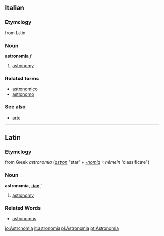 ==Italian==
===Etymology===
from Latin
===Noun===
'''astronomia''' ''f''

# [[astronomy]]

===Related terms===
*[[astronomico]]
*[[astronomo]]

===See also===
*[[arte]]

----
==Latin==
===Etymology===
from Greek ''astronomia'' (''[[astron]]'' "star" + ''[[-nomia]]'' < ''némein'' "classificate")

===Noun===
'''astronomia, [[Wiktionary Appendix:Latin second declension|-iae]]''' ''f''

#[[astronomy]]
===Related Words===
*[[astronomus]]

[[io:Astronomia]]
[[it:astronomia]]
[[pl:Astronomia]]
[[pt:Astronomia]]
